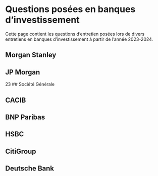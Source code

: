 # Questions posées en banques d'investissement


Cette page contient les questions d'entretien posées lors de divers entretiens en banques d'investissement à partir de l'année 2023-2024.

## Morgan Stanley



## JP Morgan

23
## Société Générale


## CACIB


## BNP Paribas

## HSBC

## CitiGroup

## Deutsche Bank


